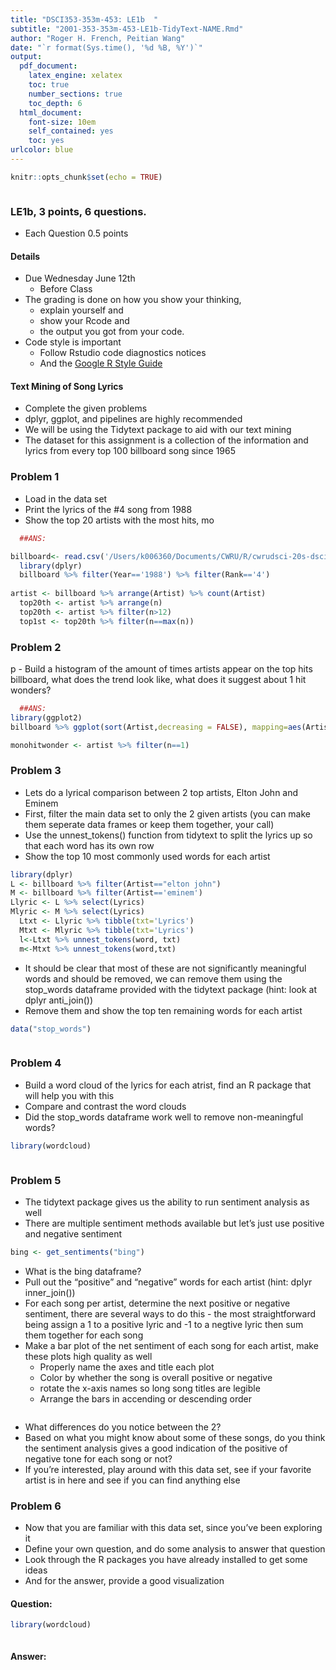 ```yaml
---
title: "DSCI353-353m-453: LE1b  "
subtitle: "2001-353-353m-453-LE1b-TidyText-NAME.Rmd"
author: "Roger H. French, Peitian Wang"
date: "`r format(Sys.time(), '%d %B, %Y')`"
output:
  pdf_document:
    latex_engine: xelatex
    toc: true
    number_sections: true
    toc_depth: 6
  html_document:
    font-size: 10em
    self_contained: yes
    toc: yes
urlcolor: blue
---
```

 
<!--
# Script Name: 1906-tu-itfun-adswr-LE1b-TidyText-NAME
# Purpose: This is a blank Rmd file to start a new open science data analysis from
# Authors: Roger H. French
# License: Creative Commons Attribution-ShareAlike 4.0 International License.
##########
# Latest Changelog Entires:
# v0.00.01 - 1501cwru-dsci-NAMEIT.RMD - Roger French started this blank Rmd
##########

# Rmd code goes below the comment marker!
-->


\setcounter{section}{1}
\setcounter{subsection}{1}
\setcounter{subsubsection}{0}

```r
knitr::opts_chunk$set(echo = TRUE)
```

```r

```

### LE1b, 3 points, 6 questions.

  -  Each Question 0.5 points

#### Details

  - Due Wednesday June 12th
    - Before Class
  - The grading is done on how you show your thinking, 
    - explain yourself and 
    - show your Rcode and 
    - the output you got from your code.
  - Code style is important
    - Follow Rstudio code diagnostics notices
    - And the [Google R Style Guide](https://google.github.io/styleguide/Rguide.xml)

#### Text Mining of Song Lyrics

  - Complete the given problems
  - dplyr, ggplot, and pipelines are highly recommended
  - We will be using the Tidytext package to aid with our text mining
  - The dataset for this assignment is a collection of the information and lyrics from every top 100 billboard song since 1965

### Problem 1

  - Load in the data set
  - Print the lyrics of the #4 song from 1988
  - Show the top 20 artists with the most hits, mo

```r
  ##ANS:

billboard<- read.csv('/Users/k006360/Documents/CWRU/R/cwrudsci-20s-dsci353-353m-453-prof-acfeb82427e8/1-assignments/lab-exercise/LE1/data/billboard_lyrics_1964-2015.csv')
  library(dplyr)
  billboard %>% filter(Year=='1988') %>% filter(Rank=='4')
  
artist <- billboard %>% arrange(Artist) %>% count(Artist)
  top20th <- artist %>% arrange(n)
  top20th <- artist %>% filter(n>12)
  top1st <- top20th %>% filter(n==max(n))
```

### Problem 2
p
  - Build a histogram of the amount of times artists appear on the top hits billboard, what does the trend look like, what does it suggest about 1 hit wonders?

```r
  ##ANS:
library(ggplot2)
billboard %>% ggplot(sort(Artist,decreasing = FALSE), mapping=aes(Artist)) + geom_histogram(stat='count',aes(fill=factor(Year)))

monohitwonder <- artist %>% filter(n==1)

```

### Problem 3

  - Lets do a lyrical comparison between 2 top artists, Elton John and Eminem
  - First, filter the main data set to only the 2 given artists (you can make them seperate data frames or keep them together, your call)
  - Use the unnest_tokens() function from tidytext to split the lyrics up so that each word has its own row
  - Show the top 10 most commonly used words for each artist

```r
library(dplyr)
L <- billboard %>% filter(Artist=="elton john")
M <- billboard %>% filter(Artist=='eminem')
Llyric <- L %>% select(Lyrics)
Mlyric <- M %>% select(Lyrics)
  Ltxt <- Llyric %>% tibble(txt='Lyrics')
  Mtxt <- Mlyric %>% tibble(txt='Lyrics')
  l<-Ltxt %>% unnest_tokens(word, txt)
  m<-Mtxt %>% unnest_tokens(word,txt)

```

  - It should be clear that most of these are not significantly meaningful words and should be removed, we can remove them using the stop_words dataframe provided with the tidytext package (hint: look at dplyr anti_join())
  - Remove them and show the top ten remaining words for each artist

```r

data("stop_words")



```

### Problem 4

  - Build a word cloud of the lyrics for each atrist, find an R package that will help you with this
  - Compare and contrast the word clouds
  - Did the stop_words dataframe work well to remove non-meaningful words?

```r

library(wordcloud)



```

### Problem 5

  - The tidytext package gives us the ability to run sentiment analysis as well
  - There are multiple sentiment methods available but let's just use positive and negative sentiment

```r

bing <- get_sentiments("bing")

```

  - What is the bing dataframe?
  - Pull out the "positive" and "negative" words for each artist (hint: dplyr inner_join())
  - For each song per artist, determine the next positive or negative sentiment, there are several ways to do this - the most straightforward being assign a 1 to a positive lyric and -1 to a negtive lyric then sum them together for each song
  - Make a bar plot of the net sentiment of each song for each artist, make these plots high quality as well
    - Properly name the axes and title each plot
    - Color by whether the song is overall positive or negative
    - rotate the x-axis names so long song titles are legible
    - Arrange the bars in accending or descending order

```r


```
 
  - What differences do you notice between the 2?
  - Based on what you might know about some of these songs, do you think the sentiment analysis gives a good indication of the positive of negative tone for each song or not?
  - If you're interested, play around with this data set, see if your favorite artist is in here and see if you can find anything else


### Problem 6

  - Now that you are familiar with this data set, since you've been exploring it
  - Define your own question, and do some analysis to answer that question
  - Look through the R packages you have already installed to get some ideas
  - And for the answer, provide a good visualization

#### Question: 

```r

library(wordcloud)



```

#### Answer: 